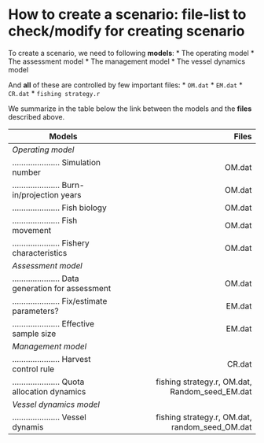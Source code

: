 # How to create a scenario: file-list to check/modify for creating scenario 

To create a scenario, we need to following **models**:
* The operating model 
* The assessment model 
* The management model 
* The vessel dynamics model

And **all** of these are controlled by few important files:
* `OM.dat`
* `EM.dat`
* `CR.dat`
* `fishing strategy.r`

We summarize in the table below the link between the models and the **files** described above.

| Models 	| Files	|
| ---- | ----:| 
| *Operating model* |  	|
| <subsub>.....................</subsub> Simulation number | OM.dat|
| <subsub>.....................</subsub> Burn-in/projection years	| OM.dat |
| <subsub>.....................</subsub> Fish biology	| OM.dat |
| <subsub>.....................</subsub> Fish movement| OM.dat |
| <subsub>.....................</subsub> Fishery characteristics | OM.dat |
| *Assessment model* 	|		|					     											  
| <subsub>.....................</subsub> Data generation for assessment	|	OM.dat |
| <subsub>.....................</subsub> Fix/estimate parameters? |	EM.dat | 
| <subsub>.....................</subsub> Effective sample size |	EM.dat |
| *Management model*  |   |
| <subsub>.....................</subsub> Harvest control rule	 | CR.dat |
| <subsub>.....................</subsub> Quota allocation dynamics | fishing strategy.r, OM.dat, Random_seed_EM.dat |
| *Vessel dynamics model*					|  |
| <subsub>.....................</subsub> Vessel dynamis | fishing strategy.r, OM.dat, random_seed_OM.dat |


		
